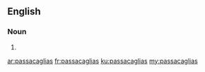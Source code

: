 ==English==

===Noun===
{{head|en|plural}}

# {{plural of|passacaglia|lang=en}}

[[ar:passacaglias]]
[[fr:passacaglias]]
[[ku:passacaglias]]
[[my:passacaglias]]